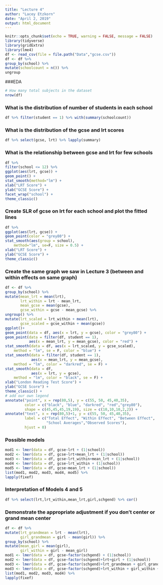 ```yaml
---
title: "Lecture 4"
author: "Lacey Etzkorn"
date: "April 2, 2019"
output: html_document
---
```


```r
knitr::opts_chunk$set(echo = TRUE, warning = FALSE, message = FALSE)
library(tidyverse)
library(gridExtra)
library(lme4)
df <- read_csv(file = file.path("Data","gcse.csv"))
df <- df %>%
group_by(school) %>%
mutate(schoolcount = n()) %>%
ungroup
```

###EDA

```r
# How many total subjects in the dataset
nrow(df)
```

### What is the distribution of number of students in each school

```r
df %>% filter(student == 1) %>% with(summary(schoolcount))
```

### What is the distribution of the gcse and lrt scores

```r
df %>% select(gcse, lrt) %>% lapply(summary)
```

### What is the relationship between gcse and lrt for few schools
```r
df %>% 
filter(school <= 12) %>%
ggplot(aes(lrt, gcse)) +
geom_point() +
stat_smooth(method="lm") +
xlab("LRT Score") +
ylab("GCSE Score") +
facet_wrap("school") +
theme_classic()
```

### Create SLR of gcse on lrt for each school and plot the fitted lines

```r
df %>% 
ggplot(aes(lrt, gcse)) +
geom_point(color = "grey80") +
stat_smooth(aes(group = school), 
	method="lm", se=F, size = 0.5) +
xlab("LRT Score") +
ylab("GCSE Score") +
theme_classic()
```

### Create the same graph we saw in Lecture 3 (between and within effects on same graph)

```r
df <- df %>%
group_by(school) %>%
mutate(mean_lrt = mean(lrt),
       lrt_within = lrt - mean_lrt, 
       mean_gcse = mean(gcse),
       gcse_within = gcse - mean_gcse) %>%
ungroup() %>%
mutate(lrt_scaled = lrt_within + mean(lrt),
       gcse_scaled = gcse_within + mean(gcse))
ggplot()+
geom_point(data = df, aes(x = lrt, y = gcse), color = "grey80") +
geom_point(data = filter(df, student == 1),
           aes(x = mean_lrt, y = mean_gcse), color = "red") +
stat_smooth(data = df, aes(x = lrt_scaled, y = gcse_scaled), 
	method = "lm", se = F, color = "blue") +
stat_smooth(data = filter(df, student == 1),
            aes(x = mean_lrt, y = mean_gcse), 
	method = "lm", color = "darkred", se = F) +
stat_smooth(data = df,
            aes(x = lrt, y = gcse), 
	method = "lm", color = "black", se = F) +
xlab("London Reading Test Score") + 
ylab("GCSE Score") +
theme_classic() +
# add our own legend
annotate("point", x = rep(80,5), y = c(55, 50, 45,40,35), 
         color = c("black", "blue", "darkred", "red","grey80"),
         shape = c(45,45,45,19,19), size = c(10,10,10,2,2)) +
annotate("text", x = rep(80,5)+1, y = c(55, 50, 45,40,35), 
         label = c("Total Effect", "Within Effect", "Between Effect",
                   "School Averages","Observed Scores"),
         hjust = 0)
```

### Possible models

```r
mod1 <- lmer(data = df, gcse~lrt + (1|school))
mod2 <- lmer(data = df, gcse~lrt+mean_lrt + (1|school))
mod3 <- lmer(data = df, gcse~lrt_within+mean_lrt + (1|school))
mod4 <- lmer(data = df, gcse~lrt_within + (1|school))
mod5 <- lmer(data = df, gcse~mean_lrt + (1|school))
list(mod1, mod2, mod3, mod4, mod5) %>%
lapply(fixef)
```

### Interpretation of Models 4 and 5

```r
df %>% select(lrt,lrt_within,mean_lrt,girl,schgend) %>% cor()
```

### Demonstrate the appropriate adjustment if you don't center or grand mean center

```r
df <- df %>%
mutate(lrt_grandmean = lrt - mean(lrt),
       girl_grandmean = girl - mean(girl)) %>%
group_by(school) %>%
mutate(mean_girl = mean(girl),
       girl_within = girl - mean_girl)
mod1 <- lmer(data = df, gcse~factor(schgend) + (1|school))
mod2 <- lmer(data = df, gcse~factor(schgend)+lrt+girl + (1|school))
mod3 <- lmer(data = df, gcse~factor(schgend)+lrt_grandmean + girl_grandmean + (1|school))
mod3 <- lmer(data = df, gcse~factor(schgend)+lrt_within + girl_within + (1|school))
list(mod1, mod2, mod3, mod4) %>%
lapply(fixef)
```

